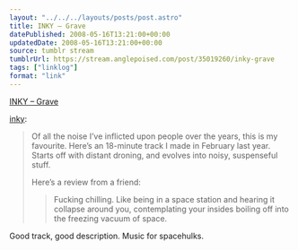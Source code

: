 ```yaml
---
layout: "../../../layouts/posts/post.astro"
title: INKY – Grave
datePublished: 2008-05-16T13:21:00+00:00
updatedDate: 2008-05-16T13:21:00+00:00
source: tumblr stream
tumblrUrl: https://stream.anglepoised.com/post/35019260/inky-grave
tags: ["linklog"]
format: "link"
---
```


[INKY – Grave][1]

<a href="http://found.boxofjunk.ws/post/34963754">inky</a>:

> Of all the noise I’ve inflicted upon people over the years, this is my favourite. Here’s an 18-minute track I made in February last year. Starts off with distant droning, and evolves into noisy, suspenseful stuff.
>
> Here’s a review from a friend:
>
> > Fucking chilling. Like being in a space station and hearing it collapse around you, contemplating your insides boiling off into the freezing vacuum of space.

Good track, good description. Music for spacehulks.

[1]: http://www.last.fm/music/Inky/Grave
